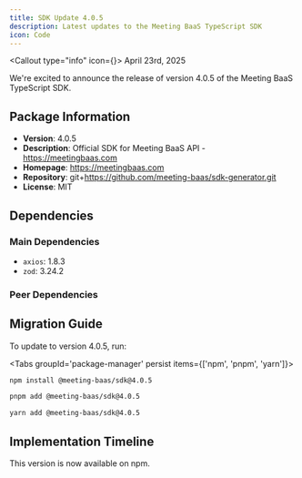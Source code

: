 ```yaml
---
title: SDK Update 4.0.5
description: Latest updates to the Meeting BaaS TypeScript SDK
icon: Code
---
```


<Callout type="info" icon={<Info className="h-5 w-5" />}>
  April 23rd, 2025
</Callout>

We're excited to announce the release of version 4.0.5 of the Meeting BaaS TypeScript SDK.

## Package Information

- **Version**: 4.0.5
- **Description**: Official SDK for Meeting BaaS API - https://meetingbaas.com
- **Homepage**: https://meetingbaas.com
- **Repository**: git+https://github.com/meeting-baas/sdk-generator.git
- **License**: MIT

## Dependencies

### Main Dependencies
- `axios`: 1.8.3
- `zod`: 3.24.2

### Peer Dependencies


## Migration Guide

To update to version 4.0.5, run:

<Tabs groupId='package-manager' persist items={['npm', 'pnpm', 'yarn']}>

```bash tab="npm"
npm install @meeting-baas/sdk@4.0.5
```

```bash tab="pnpm"
pnpm add @meeting-baas/sdk@4.0.5
```

```bash tab="yarn"
yarn add @meeting-baas/sdk@4.0.5
```

</Tabs>

## Implementation Timeline

This version is now available on npm.
